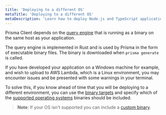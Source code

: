 ```yaml
---
title: 'Deploying to a different OS'
metaTitle: 'Deploying to a different OS'
metaDescription: 'Learn how to deploy Node.js and TypeScript applications that are using Prisma Client to a different operating system.'
---
```


<!-- This page needs to be refactored into a guide -->

<TopBlock>

Prisma Client depends on the [query engine](../../../concepts/components/prisma-client/query-engine) that is running as a binary on the same host as your application.

The query engine is implemented in Rust and is used by Prisma in the form of executable binary files. The binary is downloaded when `prisma generate` is called.

If you have developed your application on a Windows machine for example, and wish to upload to AWS Lambda, which is a Linux environment, you may encounter issues and be presented with some warnings in your terminal.

To solve this, if you know ahead of time that you will be deploying to a different environment, you can use the [binary targets](/concepts/components/prisma-schema/generators#the-native-binary-target) and specify which of the [supported operating systems](/reference/api-reference/prisma-schema-reference#binarytargets-options) binaries should be included.

> **Note**: If your OS isn't supported you can include a [custom binary](/concepts/overview/under-the-hood#using-custom-engine-binaries).

</TopBlock>
